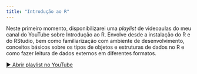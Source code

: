 ```yaml
---
title: "Introdução ao R"
---
```


Neste primeiro momento, disponibilizarei uma *playlist* de videoaulas do meu canal do YouTube sobre Introdução ao R. Envolve desde a instalação do R e do RStudio, bem como familiarização com ambiente de desenvolvimento, conceitos básicos sobre os tipos de objetos e estruturas de dados no R e como fazer leitura de dados externos em diferentes formatos.

[▶️ Abrir playlist no YouTube](https://www.youtube.com/watch?v=lS9-yrs51Ac&list=PL_v-tArg0FZjeQMDtbDTc5M88vH7DqK9_)
